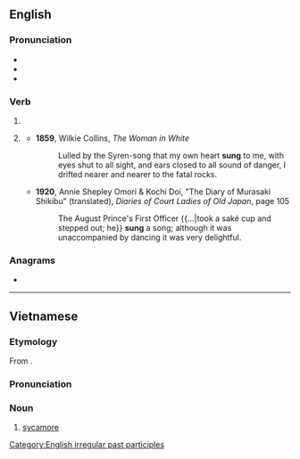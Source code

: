 {{also|súng|sừng|suŋ}}
==English==

===Pronunciation===
* {{IPA|/sʌŋ/|lang=en}}
* {{audio|en-us-sung.ogg|Audio (US)|lang=en}}
* {{rhymes|ʌŋ|lang=en}}

===Verb===
{{head|en|verb form}}

# {{past participle of|sing|lang=en|nocat=1}}
# {{lb|en|archaic|dialectal}} {{en-simple past of|sing}}
#* '''1859''', Wilkie Collins, ''The Woman in White''
#*: Lulled by the Syren-song that my own heart '''sung''' to me, with eyes shut to all sight, and ears closed to all sound of danger, I drifted nearer and nearer to the fatal rocks.
#* '''1920''', Annie Shepley Omori & Kochi Doi, "The Diary of Murasaki Shikibu" (translated), ''Diaries of Court Ladies of Old Japan'', page 105
#*: The August Prince's First Officer {{...|took a saké cup and stepped out; he}} '''sung''' a song; although it was unaccompanied by dancing it was very delightful.

===Anagrams===
* {{anagrams|en|a=gnsu|Ngus|Ungs|gnus|guns|nugs|snug}}

[[Category:English irregular past participles]]

----

==Vietnamese==

===Etymology===
From {{inh|vi|mkh-vie-pro|*t-ruːŋ||}}.

===Pronunciation===
{{vi-pron}}

===Noun===
{{vi-noun|cls=[[cây]], [[trái]], [[quả]]|𣑁}}

# [[sycamore]]

{{topics|vi|Trees}}